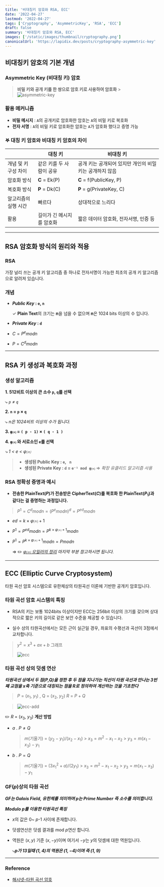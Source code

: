 ```yaml
---
title: '비대칭키 암호와 RSA, ECC'
date: '2022-04-27'
lastmod: '2022-04-27'
tags: ['Cryptography', 'AsymmetricKey', 'RSA', 'ECC']
draft: false
summary: '비대칭키 암호와 RSA, ECC'
images: ['/static/images/thumbnail/cryptography.png']
canonicalUrl: 'https://lapidix.dev/posts/cryptography-asymmetric-key'
---
```


## 비대칭키 암호의 기본 개념

### Asymmetric Key (비대칭 키) 암호

> **비밀 키와 공개 키를 한 쌍으로 암호 키로 사용하여 암호화** > ![asymmetric-key](/static/images/cryptography/asymmetric-key.jpeg)

### 활용 메커니즘

- **비밀 메시지** : `A`의 공개키로 암호화한 암호는 `A`의 비밀 키로 복호화
- **전자 서명** : `A`의 비밀 키로 암호화한 암호는 `A`가 암호화 했다고 증명 가능

### 𖤐 대칭 키 암호와 비대칭 키 암호의 차이

|                      | 대칭 키                   | 비대칭 키                                                |
| -------------------- | ------------------------- | -------------------------------------------------------- |
| 개념 및 키 구성 차이 | 같은 키를 두 사람이 공유  | 공개 키는 공개되어 있지만 개인의 비밀 키는 공개하지 않음 |
| 암호화 방식          | **C** = Ek(P)             | **C** = f(PublicKey, P)                                  |
| 복호화 방식          | **P** = Dk(C)             | **P** = g(PrivateKey, C)                                 |
| 알고리즘의 실행 시간 | 빠르다                    | 상대적으로 느리다                                        |
| 활용                 | 길이가 긴 메시지를 암호화 | 짧은 데이터 암호화, 전자서명, 인증 등                    |

---

## RSA 암호화 방식의 원리와 적용

### RSA

가장 널리 쓰는 공개 키 알고리즘 중 하나로 전자서명이 가능한 최초의 공개 키 알고리즘으로 알려져 있습니다.

### 개념

- **_Public Key_ : `e`, `n`**

  ✓ **Plain Text**의 크기는 **n**을 넘을 수 없으며 **n**은 1024 bits 이상의 수 입니다.

- **_Private Key_ : `d`**
- $C = P^e mod n$
- $P = C^d mod n$

---

## RSA 키 생성과 복호화 과정

### 생성 알고리즘

**1. 512비트 이상의 큰 소수 `p`, `q`를 선택**

⤷ _`p` ≠ `q`_

**2. `n` = `p` × `q`**

⤷ _n은 1024비트 이상의 수가 됩니다._

**3. `φ⒩` = `( p - 1)` × `( q - 1 )`**

**4. `φ⒩` 와 서로소인 `e`를 선택**

_⤷ 1 < e < φ⒩_

> - **생성된 Public Key : `e`, ` n`**
> - **생성된 Private Key : `d` = `e⁻¹ mod φ⒩`** ⇒ _확장 유클리드 알고리즘 사용_

### RSA 정확성 증명과 예시

- **전송한 PlainText($P$)가 전송받은 CipherText($C$)를 복호화 한 PlainText($P_1$)과 같다는 걸 증명하는 과정입니다.**

> $P^1 = C^d  mod n = (P^e mod n)^d = P^{ed} mod n$

- $ed = k × φ⒩ + 1$
- $P^1 = P^{ed} mod n= P^{k × φ⒩ + 1} mod n$
- $P^1 = P^{k × φ⒩ + 1} mod n = P mod n$

  ⇒ ✏️ _[φ⒩ 오일러의 정리](https://lapidix.dev/posts/cryptography-mathematics-in-cryptography#%CF%86) 마지막 부분 참고하시면 됩니다._

---

## ECC (Elliptic Curve Cryptosystem)

타원 곡선 암호 시스템으로 유한체상의 타원곡선 이론에 기반한 공개키 암호입니다.

### 타원 곡선 암호 시스템의 특징

- RSA의 키는 보통 1024bits 이상이지만 ECC는 256bit 이상의 크기를 갖으며 상대적으로 짧은 키의 길이로 같은 보안 수준을 제공할 수 있습니다.

- 실수 상의 타원곡선에서는 모든 근이 실근일 경우, 좌표의 수평선과 곡선이 3점에서 교차합니다.

> $y^2 = x^3 + ax + b$ 그래프
>
> ![ecc](/static/images/cryptography/ecc.png)

### 타원 곡선 상의 덧셈 연산

**_타원곡선 상에서 두 점($P$,$Q$)을 정한 후 두 점을 지나가는 직선이 타원 곡선과 만나는 3번째 교점을 $x$축 기준으로 대칭되는 점을 $R$로 정의하여 계산하는 것을 기초한다_**

> $P$ = ($x_1$, $y_1$) , Q = ($x_2$, $y_2$)
> $R$ = $P + Q$

> ![ecc-add](/static/images/cryptography/ecc-add.jpeg)

✏️ $R$ = ($x_3$, $y_3$) **계산 방법**

- $a$ . $P ≠ Q$
  > $m$(기울기) = $(y_2 - y_1) / (x_2 - x_1)$ > $x_3 = m^2 - x_1 - x_2$ > $y_3 = m(x_1 - x_3) - y_1$
- $b$ . $P = Q$
  > $m$(기울기) = $(3x_1^2 + a) / (2y_1)$ > $x_3 = m^2 - x_1 - x_2$ > $y_3 = m(x_1 - x_3) - y_1$

### GF($p$)상의 타원 곡선

**_GF는 Galois Field, 유한체를 의미하며 $p$는 Prime Number 즉 소수를 의미합니다._**

**_Modulo $p$를 이용한 타원곡선 특징_**

- $x$의 값은 0~ $p$-1 사이에 존재합니다.

- 덧셈연산은 덧셈 결과를 mod $p$연산 합니다.

- 역원은 $(x,y)$ 기준 $(x, -y)$이며 여기서 $-y$는 $y$의 덧셈에 대한 역원입니다.

  ⤷**_$p$가 13일때 $(1,4)$의 역원은 $(1,-4)$이며 즉 $(1,9)$_**

---

### Reference

- [해시넷-타원 곡선 암호](http://wiki.hash.kr/index.php/%ED%83%80%EC%9B%90%EA%B3%A1%EC%84%A0%EC%95%94%ED%98%B8)
